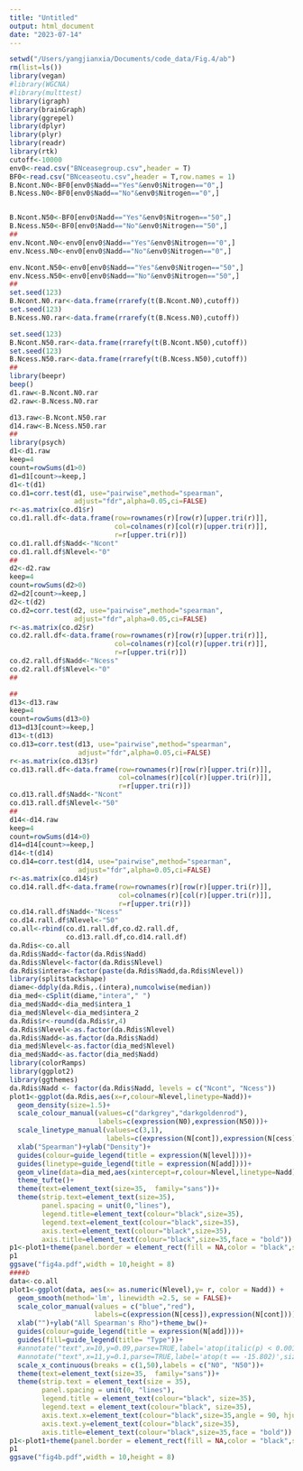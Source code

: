 ```yaml
---
title: "Untitled"
output: html_document
date: "2023-07-14"
---
```


```r
setwd("/Users/yangjianxia/Documents/code_data/Fig.4/ab")
rm(list=ls())
library(vegan)
#library(WGCNA)
#library(multtest)
library(igraph)
library(brainGraph)
library(ggrepel)
library(dplyr)
library(plyr)
library(readr)
library(rtk)
cutoff<-10000
env0<-read.csv("BNceasegroup.csv",header = T)
BF0<-read.csv("BNceaseotu.csv",header = T,row.names = 1)
B.Ncont.N0<-BF0[env0$Nadd=="Yes"&env0$Nitrogen=="0",]
B.Ncess.N0<-BF0[env0$Nadd=="No"&env0$Nitrogen=="0",]


B.Ncont.N50<-BF0[env0$Nadd=="Yes"&env0$Nitrogen=="50",]
B.Ncess.N50<-BF0[env0$Nadd=="No"&env0$Nitrogen=="50",]
##
env.Ncont.N0<-env0[env0$Nadd=="Yes"&env0$Nitrogen=="0",]
env.Ncess.N0<-env0[env0$Nadd=="No"&env0$Nitrogen=="0",]

env.Ncont.N50<-env0[env0$Nadd=="Yes"&env0$Nitrogen=="50",]
env.Ncess.N50<-env0[env0$Nadd=="No"&env0$Nitrogen=="50",]
##
set.seed(123)
B.Ncont.N0.rar<-data.frame(rrarefy(t(B.Ncont.N0),cutoff))
set.seed(123)
B.Ncess.N0.rar<-data.frame(rrarefy(t(B.Ncess.N0),cutoff))

set.seed(123)
B.Ncont.N50.rar<-data.frame(rrarefy(t(B.Ncont.N50),cutoff))
set.seed(123)
B.Ncess.N50.rar<-data.frame(rrarefy(t(B.Ncess.N50),cutoff))
##
library(beepr)
beep()
d1.raw<-B.Ncont.N0.rar
d2.raw<-B.Ncess.N0.rar

d13.raw<-B.Ncont.N50.rar
d14.raw<-B.Ncess.N50.rar
##
library(psych)
d1<-d1.raw
keep=4
count=rowSums(d1>0)
d1=d1[count>=keep,]
d1<-t(d1)
co.d1=corr.test(d1, use="pairwise",method="spearman",
                adjust="fdr",alpha=0.05,ci=FALSE)
r<-as.matrix(co.d1$r)
co.d1.rall.df<-data.frame(row=rownames(r)[row(r)[upper.tri(r)]],
                          col=colnames(r)[col(r)[upper.tri(r)]],
                          r=r[upper.tri(r)])
co.d1.rall.df$Nadd<-"Ncont"
co.d1.rall.df$Nlevel<-"0"
##
d2<-d2.raw
keep=4
count=rowSums(d2>0)
d2=d2[count>=keep,]
d2<-t(d2)
co.d2=corr.test(d2, use="pairwise",method="spearman",
                adjust="fdr",alpha=0.05,ci=FALSE)
r<-as.matrix(co.d2$r)
co.d2.rall.df<-data.frame(row=rownames(r)[row(r)[upper.tri(r)]],
                          col=colnames(r)[col(r)[upper.tri(r)]],
                          r=r[upper.tri(r)])
co.d2.rall.df$Nadd<-"Ncess"
co.d2.rall.df$Nlevel<-"0"
##

##
d13<-d13.raw
keep=4
count=rowSums(d13>0)
d13=d13[count>=keep,]
d13<-t(d13)
co.d13=corr.test(d13, use="pairwise",method="spearman",
                 adjust="fdr",alpha=0.05,ci=FALSE)
r<-as.matrix(co.d13$r)
co.d13.rall.df<-data.frame(row=rownames(r)[row(r)[upper.tri(r)]],
                           col=colnames(r)[col(r)[upper.tri(r)]],
                           r=r[upper.tri(r)])
co.d13.rall.df$Nadd<-"Ncont"
co.d13.rall.df$Nlevel<-"50"
##
d14<-d14.raw
keep=4
count=rowSums(d14>0)
d14=d14[count>=keep,]
d14<-t(d14)
co.d14=corr.test(d14, use="pairwise",method="spearman",
                 adjust="fdr",alpha=0.05,ci=FALSE)
r<-as.matrix(co.d14$r)
co.d14.rall.df<-data.frame(row=rownames(r)[row(r)[upper.tri(r)]],
                           col=colnames(r)[col(r)[upper.tri(r)]],
                           r=r[upper.tri(r)])
co.d14.rall.df$Nadd<-"Ncess"
co.d14.rall.df$Nlevel<-"50"
co.all<-rbind(co.d1.rall.df,co.d2.rall.df,
              co.d13.rall.df,co.d14.rall.df)
da.Rdis<-co.all
da.Rdis$Nadd<-factor(da.Rdis$Nadd)
da.Rdis$Nlevel<-factor(da.Rdis$Nlevel)
da.Rdis$intera<-factor(paste(da.Rdis$Nadd,da.Rdis$Nlevel))
library(splitstackshape)
diame<-ddply(da.Rdis,.(intera),numcolwise(median))
dia_med<-cSplit(diame,"intera"," ")
dia_med$Nadd<-dia_med$intera_1
dia_med$Nlevel<-dia_med$intera_2
da.Rdis$r<-round(da.Rdis$r,4)
da.Rdis$Nlevel<-as.factor(da.Rdis$Nlevel)
da.Rdis$Nadd<-as.factor(da.Rdis$Nadd)
dia_med$Nlevel<-as.factor(dia_med$Nlevel)
dia_med$Nadd<-as.factor(dia_med$Nadd)
library(colorRamps)
library(ggplot2)
library(ggthemes)
da.Rdis$Nadd <- factor(da.Rdis$Nadd, levels = c("Ncont", "Ncess"))
plot1<-ggplot(da.Rdis,aes(x=r,colour=Nlevel,linetype=Nadd))+
  geom_density(size=1.5)+
  scale_colour_manual(values=c("darkgrey","darkgoldenrod"),
                      labels=c(expression(N0),expression(N50)))+
  scale_linetype_manual(values=c(3,1),
                        labels=c(expression(N[cont]),expression(N[cess])))+
  xlab("Spearman")+ylab("Density")+
  guides(colour=guide_legend(title = expression(N[level])))+
  guides(linetype=guide_legend(title = expression(N[add])))+
  geom_vline(data=dia_med,aes(xintercept=r,colour=Nlevel,linetype=Nadd),size=1.5)+
  theme_tufte()+
  theme(text=element_text(size=35,  family="sans"))+
  theme(strip.text=element_text(size=35),
        panel.spacing = unit(0,"lines"),
        legend.title=element_text(colour="black",size=35),
        legend.text=element_text(colour="black",size=35),
        axis.text=element_text(colour="black",size=35),
        axis.title=element_text(colour="black",size=35,face = "bold"))
p1<-plot1+theme(panel.border = element_rect(fill = NA,color = "black",size=1.5,linetype = "solid"))
p1
ggsave("fig4a.pdf",width = 10,height = 8)
####b
data<-co.all
plot1<-ggplot(data, aes(x= as.numeric(Nlevel),y= r, color = Nadd)) + 
  geom_smooth(method='lm', linewidth =2.5, se = FALSE)+
  scale_color_manual(values = c("blue","red"),
                     labels=c(expression(N[cess]),expression(N[cont])))+
  xlab("")+ylab("All Spearman's Rho")+theme_bw()+
  guides(colour=guide_legend(title = expression(N[add])))+
  guides(fill=guide_legend(title= "Type"))+
  #annotate("text",x=10,y=0.09,parse=TRUE,label='atop(italic(p) < 0.001)',size=10, face="bold")+
  #annotate("text",x=11,y=0.1,parse=TRUE,label='atop(t == -15.802)',size=10, face="bold")+
  scale_x_continuous(breaks = c(1,50),labels = c("N0", "N50"))+
  theme(text=element_text(size=35,  family="sans"))+
  theme(strip.text = element_text(size = 35),
        panel.spacing = unit(0, "lines"),
        legend.title = element_text(colour="black", size=35),
        legend.text = element_text(colour="black", size=35),
        axis.text.x=element_text(colour="black",size=35,angle = 90, hjust = 1,face = "bold"),
        axis.text.y=element_text(colour="black",size=35),
        axis.title=element_text(colour="black",size=35,face = "bold"))
p1<-plot1+theme(panel.border = element_rect(fill = NA,color = "black",size=1.5,linetype = "solid"))
p1
ggsave("fig4b.pdf",width = 10,height = 8)
```